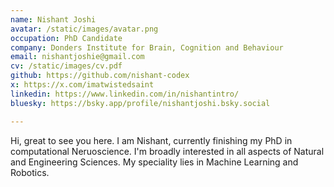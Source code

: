 ```yaml
---
name: Nishant Joshi
avatar: /static/images/avatar.png
occupation: PhD Candidate 
company: Donders Institute for Brain, Cognition and Behaviour
email: nishantjoshie@gmail.com
cv: /static/images/cv.pdf
github: https://github.com/nishant-codex
x: https://x.com/imatwistedsaint
linkedin: https://www.linkedin.com/in/nishantintro/
bluesky: https://bsky.app/profile/nishantjoshi.bsky.social

---
```


Hi, great to see you here. I am Nishant, currently finishing my PhD in computational Neruoscience. I'm broadly interested in all aspects of Natural and Engineering Sciences. My speciality lies in Machine Learning and Robotics. 